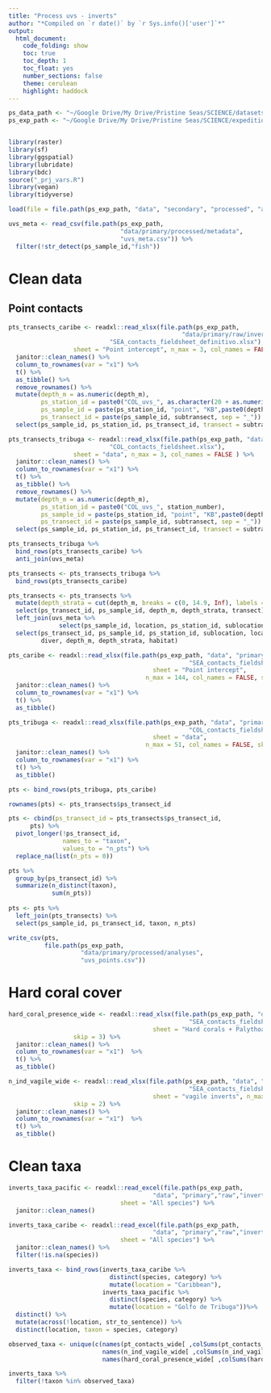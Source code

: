 ```yaml
---
title: "Process uvs - inverts"
author: "*Compiled on `r date()` by `r Sys.info()['user']`*"
output: 
  html_document:
    code_folding: show
    toc: true
    toc_depth: 1
    toc_float: yes
    number_sections: false
    theme: cerulean
    highlight: haddock
---
```


```r
ps_data_path <- "~/Google Drive/My Drive/Pristine Seas/SCIENCE/datasets/"
ps_exp_path <- "~/Google Drive/My Drive/Pristine Seas/SCIENCE/expeditions/Colombia-2022/"


library(raster)
library(sf)
library(ggspatial)
library(lubridate)
library(bdc)
source("_prj_vars.R")
library(vegan)
library(tidyverse)

load(file = file.path(ps_exp_path, "data", "secondary", "processed", "admin_spatial_layers.RData"))

uvs_meta <- read_csv(file.path(ps_exp_path, 
                               "data/primary/processed/metadata", 
                               "uvs_meta.csv")) %>%
  filter(!str_detect(ps_sample_id,"fish"))
```


# Clean data

## Point contacts 

```r
pts_transects_caribe <- readxl::read_xlsx(file.path(ps_exp_path, 
                                                "data/primary/raw/inverts",
                            "SEA_contacts_fieldsheet_definitivo.xlsx"),
                  sheet = "Point intercept", n_max = 3, col_names = FALSE ) %>% 
  janitor::clean_names() %>% 
  column_to_rownames(var = "x1") %>% 
  t() %>% 
  as_tibble() %>% 
  remove_rownames() %>% 
  mutate(depth_m = as.numeric(depth_m),
         ps_station_id = paste0("COL_uvs_", as.character(20 + as.numeric(station_number))),
         ps_sample_id = paste(ps_station_id, "point", "KB",paste0(depth_m, "m"),sep = "_"),
         ps_transect_id = paste(ps_sample_id, subtransect, sep = "_")) %>% 
  select(ps_sample_id, ps_station_id, ps_transect_id, transect = subtransect, depth_m,  -station_number)

pts_transects_tribuga <- readxl::read_xlsx(file.path(ps_exp_path, "data", "primary","raw", "inverts",
                            "COL_contacts_fieldsheet.xlsx"),
                  sheet = "data", n_max = 3, col_names = FALSE ) %>% 
  janitor::clean_names() %>% 
  column_to_rownames(var = "x1") %>% 
  t() %>% 
  as_tibble() %>% 
  remove_rownames() %>% 
  mutate(depth_m = as.numeric(depth_m),
         ps_station_id = paste0("COL_uvs_", station_number),
         ps_sample_id = paste(ps_station_id, "point", "KB",paste0(depth_m, "m"),sep = "_"),
         ps_transect_id = paste(ps_sample_id, subtransect, sep = "_")) %>% 
  select(ps_sample_id, ps_station_id, ps_transect_id, transect = subtransect, depth_m,  -station_number)

pts_transects_tribuga %>% 
  bind_rows(pts_transects_caribe) %>% 
  anti_join(uvs_meta)

pts_transects <- pts_transects_tribuga %>% 
  bind_rows(pts_transects_caribe)

pts_transects <- pts_transects %>% 
  mutate(depth_strata = cut(depth_m, breaks = c(0, 14.9, Inf), labels = c("S", "D"))) %>% 
  select(ps_transect_id, ps_sample_id, depth_m, depth_strata, transect) %>% 
  left_join(uvs_meta %>% 
              select(ps_sample_id, location, ps_station_id, sublocation, habitat, diver)) %>% 
  select(ps_transect_id, ps_sample_id, ps_station_id, sublocation, location,
         diver, depth_m, depth_strata, habitat)
```

```r
pts_caribe <- readxl::read_xlsx(file.path(ps_exp_path, "data", "primary","raw", "inverts",
                                                  "SEA_contacts_fieldsheet_definitivo.xlsx"),
                                        sheet = "Point intercept", 
                                      n_max = 144, col_names = FALSE, skip = 4 ) %>% 
  janitor::clean_names() %>% 
  column_to_rownames(var = "x1") %>% 
  t() %>% 
  as_tibble()

pts_tribuga <- readxl::read_xlsx(file.path(ps_exp_path, "data", "primary","raw", "inverts",
                                                  "COL_contacts_fieldsheet.xlsx"),
                                        sheet = "data", 
                                      n_max = 51, col_names = FALSE, skip = 4) %>% 
  janitor::clean_names() %>% 
  column_to_rownames(var = "x1") %>% 
  t() %>% 
  as_tibble()

pts <- bind_rows(pts_tribuga, pts_caribe)

rownames(pts) <- pts_transects$ps_transect_id

pts <- cbind(ps_transect_id = pts_transects$ps_transect_id, 
      pts) %>% 
  pivot_longer(!ps_transect_id,  
               names_to = "taxon", 
               values_to = "n_pts") %>% 
  replace_na(list(n_pts = 0))

pts %>% 
  group_by(ps_transect_id) %>% 
  summarize(n_distinct(taxon),
            sum(n_pts)) 
  
pts <- pts %>% 
  left_join(pts_transects) %>% 
  select(ps_sample_id, ps_transect_id, taxon, n_pts)

write_csv(pts,
          file.path(ps_exp_path,
                    "data/primary/processed/analyses",
                    "uvs_points.csv"))
```

# Hard coral cover

```r
hard_coral_presence_wide <- readxl::read_xlsx(file.path(ps_exp_path, "data", "primary","raw", "inverts",
                                                  "SEA_contacts_fieldsheet_definitivo.xlsx"),
                                        sheet = "Hard corals + Palythoa", n_max = 38, col_names = FALSE,
                  skip = 3) %>% 
  janitor::clean_names() %>% 
  column_to_rownames(var = "x1")  %>% 
  t() %>% 
  as_tibble()

n_ind_vagile_wide <- readxl::read_xlsx(file.path(ps_exp_path, "data", "primary","raw", "inverts",
                                                  "SEA_contacts_fieldsheet_definitivo.xlsx"),
                                        sheet = "vagile inverts", n_max = 20, col_names = FALSE,
                  skip = 2) %>% 
  janitor::clean_names() %>% 
  column_to_rownames(var = "x1")  %>% 
  t() %>% 
  as_tibble()
```

# Clean taxa

```r
inverts_taxa_pacific <- readxl::read_excel(file.path(ps_exp_path, 
                                        "data", "primary","raw","inverts","COL_contacts_fieldsheet.xlsx"), 
                               sheet = "All species") %>% 
  janitor::clean_names()

inverts_taxa_caribe <- readxl::read_excel(file.path(ps_exp_path, 
                                        "data", "primary","raw","inverts","SEA_contacts_fieldsheet_definitivo.xlsx"), 
                               sheet = "All species") %>% 
  janitor::clean_names() %>% 
  filter(!is.na(species))

inverts_taxa <- bind_rows(inverts_taxa_caribe %>% 
                            distinct(species, category) %>% 
                            mutate(location = "Caribbean"), 
                          inverts_taxa_pacific %>% 
                            distinct(species, category) %>% 
                            mutate(location = "Golfo de Tribuga"))%>% 
  distinct() %>% 
  mutate(across(!location, str_to_sentence)) %>% 
  distinct(location, taxon = species, category)
```

```r
observed_taxa <- unique(c(names(pt_contacts_wide[ ,colSums(pt_contacts_wide, na.rm = T) > 0]),
                          names(n_ind_vagile_wide[ ,colSums(n_ind_vagile_wide, na.rm = T) > 0]),
                          names(hard_coral_presence_wide[ ,colSums(hard_coral_presence_wide, na.rm = T) > 0])))

inverts_taxa %>% 
  filter(!taxon %in% observed_taxa)
```

